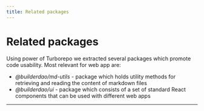 ```yaml
---
title: Related packages
---
```



# Related packages

Using power of Turborepo we extracted several packages which promote code usability. Most relevant for web app are:

- _@builderdao/md-utils_ - package which holds utility methods for retrieving and reading the content of markdown files
- _@builderdao/ui_ - package which consists of a set of standard React components that can be used with different web apps

---

<Authors path="apps/docs/pages/web-app/related-packages.mdx" />
